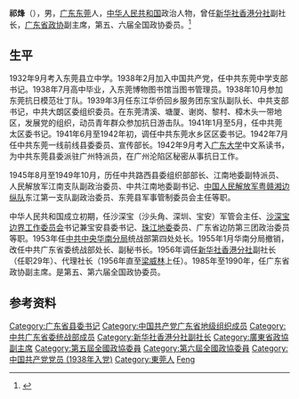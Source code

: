 '''祁烽'''（{{bd|1920年|3月|2015年|9月1日}}），男，[[广东|广东]][[东莞|东莞]]人，[[中华人民共和国|中华人民共和国]]政治人物，曾任[[新华社香港分社|新华社香港分社]]副社长，[[广东省政协|广东省政协]]副主席，第五、六届全国政协委员。<ref>{{Cite web|title=祁烽同志逝世|url=http://www.xinhuanet.com/politics/2015-09/30/c_1116726803.htm|accessdate=2020-07-21|work=新华网|archiveurl=https://web.archive.org/web/20200721051901/http://www.xinhuanet.com/politics/2015-09/30/c_1116726803.htm|archivedate=2020-07-21}}</ref>
==生平==
1932年9月考入东莞县立中学。1938年2月加入中国共产党，任中共东莞中学支部书记。1938年7月高中毕业，入东莞博物图书馆当图书管理员。1938年10月参加东莞抗日模范壮丁队。1939年3月任东江华侨回乡服务团东宝队副队长、中共支部书记，中共大朗区委组织委员。在东莞清溪、塘厦、谢岗、黎村、樟木头一带地区，发展党的组织，动员青年群众参加抗日游击队。1941年1月至5月，任中共莞太区委书记。1941年6月至1942年初，调任中共东莞水乡区区委书记。1942年7月任中共东莞一线前线县委委员、宣传部长。1942年9月考入[[广东大学|广东大学]]中文系读书，为中共东莞县委派驻广州特派员，在广州沦陷区秘密从事抗日工作。
    
1945年8月至1949年10月，历任中共路西县委组织部部长、江南地委副特派员、人民解放军江南支队副政治委员、中共江南地委副书记、[[中国人民解放军粤赣湘边纵队|中国人民解放军粤赣湘边纵队]]东江第一支队副政治委员、东莞县军事管制委员会主任等职。

中华人民共和国成立初期，任沙深宝（沙头角、深圳、宝安）军管会主任、[[沙深宝边界工作委员会|沙深宝边界工作委员会]]书记兼宝安县委书记、[[珠江专区|珠江地委]]委员、广东省边防第三团政治委员等职。1953年任[[中共中央华南分局|中共中央华南分局]]统战部第四处处长。1955年1月华南分局撤销，改任中共广东省委统战部处长、副秘书长。1956年调任[[新华社香港分社|新华社香港分社]]副社长（任职29年）、代理社长（1956年直至[[梁威林|梁威林]]上任）。1985年至1990年，任广东省政协副主席。是第五、第六届全国政协委员。
== 参考资料 ==
{{reflist}}

{{中华人民共和国政治人物小作品}}

{{Authority control}}
{{DEFAULTSORT:Qi祁}}
[[Category:广东省县委书记|Category:广东省县委书记]]
[[Category:中国共产党广东省地级组织成员|Category:中国共产党广东省地级组织成员]]
[[Category:中共广东省委统战部成员|Category:中共广东省委统战部成员]]
[[Category:新华社香港分社副社长|Category:新华社香港分社副社长]]
[[Category:廣東省政協副主席|Category:廣東省政協副主席]]
[[Category:第五屆全國政協委員|Category:第五屆全國政協委員]]
[[Category:第六屆全國政協委員|Category:第六屆全國政協委員]]
[[Category:中国共产党党员_(1938年入党)|Category:中国共产党党员 (1938年入党)]]
[[Category:東莞人|Category:東莞人]]
[[Category:祁姓|Feng]]